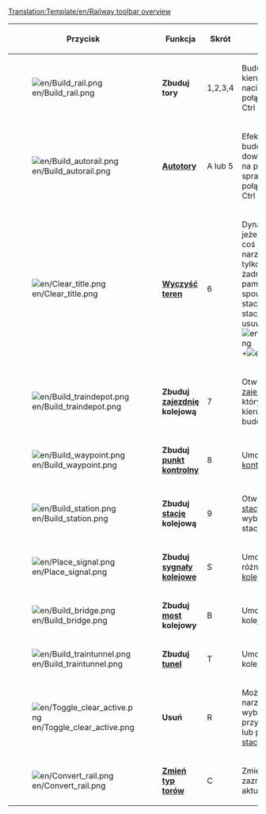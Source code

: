 <noinclude>{{pl/Tłumaczenie|oryg. = Template:Railway toolbar overview
|Postępy = 95
}}[[Translation:Template/en/Railway toolbar overview]]{{en/-}}</noinclude>
{|{{wikitable}}
|- style="background:#efefef"
!width='100' |Przycisk
!width='150' |Funkcja
!Skrót
!Opis

|-
|[[File:en/Build rail.png]]
|'''Zbuduj tory'''
|1,2,3,4
|Buduje tory w wybranym kierunku, wystarczy nacisnąć i przeciągnąć. W połączeniu z przyciskiem Ctrl usuwa tory.

|-
|[[File:en/Build autorail.png]]
|'''[[Main/pl/Autotory|Autotory]]'''
|A lub 5
|Efektywne narzędzie do budowy torów w dowolnym kierunku, choć na początku może sprawiać kłopoty. W połączeniu z przyciskiem Ctrl usuwa tory.

|-
|[[File:en/Clear title.png]]
|'''[[Main/pl/Czyszczenie terenu|Wyczyść teren]]'''
|6
|Dynamit oczyszcza teren, jeżeli źle położysz tory lub coś jest na drodze. To narzędzie na [[Main/pl/Stacja|stacji]] działa tylko kiedy nie ma na niej żadnych pociągów, lecz pamiętaj - zawsze spowoduje usunięcie całej stacji. By usunąć część stacji użyj narzędzia usuwania [R] + stacji  [[File:en/Toggle clear active.png]]+[[File:en/Build station.png]].

|-
|[[File:en/Build traindepot.png]]
|'''Zbuduj [[Main/pl/Zajezdnie|zajezdnię]] kolejową'''
|7
|Otwiera menu budowy [[Main/pl/Zajezdnie|zajezdni]] kolejowej, w którym możesz wybrać kierunek zajezdni do budowy.

|-
|[[File:en/Build waypoint.png]]
|'''Zbuduj [[Main/pl/Punkty kontrolne|punkt kontrolny]]'''
|8
|Umożliwia budowę [[Main/pl/Punkty kontrolne|punktu kontrolnego]] na torach.

|-
|[[File:en/Build station.png]]
|'''Zbuduj [[Main/pl/Stacja|stację]] kolejową '''
|9
|Otwiera menu budowy [[Main/pl/Stacja|stacji]], w którym możesz wybrać kierunek i rozmiar stacji kolejowej.

|-
|[[File:en/Place signal.png]]
|'''Zbuduj [[Main/pl/Sygnalizacja|sygnały kolejowe]]'''
|S
|Umożliwia budowę różnych typów [[Main/pl/Sygnalizacja|sygnałów kolejowych]] na torach.

|-
|[[File:en/Build bridge.png]]
|'''Zbuduj [[Main/pl/Mosty|most]] kolejowy'''
|B
|Umożliwia budowę [[Main/pl/Mosty|mostu]] kolejowego 

|-
|[[File:en/Build traintunnel.png]]
|'''Zbuduj [[Main/pl/Tunele|tunel]]'''
|T
|Umożliwia budowę [[Main/pl/Tunele|tunelu]] kolejowego

|-
|[[File:en/Toggle clear active.png]]
|'''Usuń'''
|R
|Możesz uaktywnić to narzędzie dopiero po wybraniu innego. Możesz przykładowo usunąć tory lub pojedynczy segment [[Main/pl/Stacja|stacji]] kolejowej.

|-
|[[File:en/Convert rail.png]]
|'''[[Main/pl/Zmiana typów torów|Zmień typ torów]]'''
|C
|Zmienia wszystkie zaznaczone tory na aktualnie wybrany typ.

|}
<noinclude>[[Category:pl/Szablony|{{PAGENAME}}]]</noinclude>